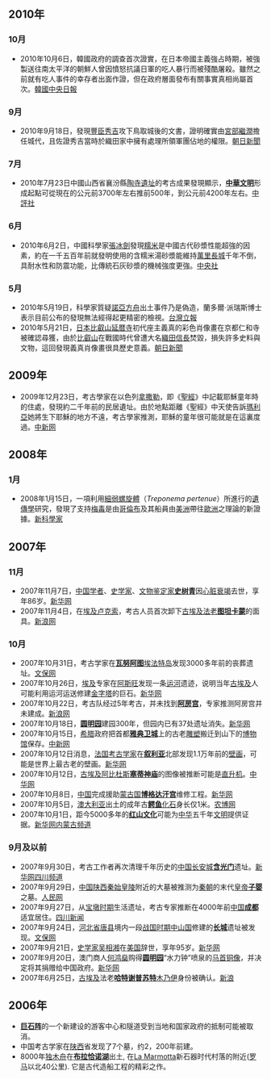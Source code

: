==2010年==
===10月===
*2010年10月6日，韓國政府的調查首次證實，在日本帝國主義強占時期，被強製送往南太平洋的朝鮮人曾因憤怒抗議日軍的吃人暴行而被殘酷屠殺。雖然之前就有吃人事件的幸存者出面作證，但在政府層面發布有關事實真相尚屬首次。[http://chinese.joins.com/big5/article.do?method=detail&art_id=52463&category=002002 韓國中央日報]
===9月===
*2010年9月18日，發現[[豐臣秀吉|豐臣秀吉]]攻下鳥取城後的文書，證明確實由[[宮部繼潤|宮部繼潤]]擔任城代，且佐證秀吉當時於織田家中擁有處理所領軍團佔地的權限。[http://www.nnn.co.jp/news/100918/20100918005.html 朝日新聞]
===7月===
*2010年7月23日中國山西省襄汾縣[[陶寺遺址|陶寺遺址]]的考古成果發現顯示，'''[[中華文明|中華文明]]'''形成起點可從現在的公元前3700年左右推前500年，到公元前4200年左右。[http://www.chinareviewnews.com/doc/1013/9/0/6/101390694.html?coluid=7&kindid=0&docid=101390694 中評社]

=== 6月 ===
*2010年6月2日，中國科學家[[張冰劍|張冰劍]]發現[[糯米|糯米]]是中國古代砂漿性能超強的因素，約在一千五百年前就發明使用的含糯米湯砂漿能維持[[萬里長城|萬里長城]]千年不倒，具耐水性和防震功能，比傳統石灰砂漿的機械強度更強。[http://www.cna.com.tw/SearchNews/doDetail.aspx?id=201006020026&q=%e7%b3%af%e7%b1%b3 中央社]
=== 5月 ===
*2010年5月19日，科學家質疑[[諾亞方舟|諾亞方舟]]出土事件乃是偽造，蘭多爾‧派瑞斯博士表示目前公布的發現無法經得起更精密的檢視。[http://lihpao.shu.edu.tw/search.php?search_ansr=%E6%96%B9%E8%88%9F&getauthor=&getpage=-1&advanced=&start_date=&end_date=2010-05-27&pagenode=0&art_id=40467 台灣立報]
*2010年5月21日，[[日本|日本]][[比叡山|比叡山]][[延暦寺|延暦寺]]初代座主義真的彩色肖像畫在京都仁和寺被確認尋獲，由於[[比叡山|比叡山]]在戰國時代曾遭大名[[織田信長|織田信長]]焚毀，損失許多史料與文物，這回發現義真肖像畫很具歷史意義。[http://www.asahi.com/culture/update/0521/OSK201005210088.html 朝日新聞]

==2009年==
*2009年12月23日，考古學家在以色列[[拿撒勒|拿撒勒]]，即《[[聖經|聖經]]》中記載耶穌童年時的住處，發現約二千年前的民居遺址。由於地點距離《聖經》中天使告訴[[瑪利亞|瑪利亞]]她將生下耶穌的地方不遠，考古學家推測，耶穌的童年很可能就是在這裏度過。[http://sci.ce.cn/kpbl/200912/22/t20091222_20666070.shtml 中新网]

==2008年==
=== 1月 ===
*2008年1月15日，一項利用[[細弱螺旋體|細弱螺旋體]]（''Treponema pertenue''）所進行的[[遺傳學|遺傳學]]研究，發現了支持[[梅毒|梅毒]]是由[[哥倫布|哥倫布]]及其船員由[[美洲|美洲]]帶往[[歐洲|歐洲]]之理論的新證據。[http://www.newscientist.com/channel/health/dn13186-columbus-blamed-for-spread-of-syphilis-.html?feedId=online-news_rss20 新科學家]

==2007年==
=== 11月 ===
*2007年11月7日，[[中国|中国]][[学者|学者]]、[[史学家|史学家]]、[[文物鉴定家|文物鉴定家]]'''[[史树青|史树青]]'''因[[心脏衰竭|心脏衰竭]]去世，享年86岁。[http://news.xinhuanet.com/collection/2007-11/08/content_7033217.htm 新华网]
*2007年11月4日，在[[埃及|埃及]][[卢克索|卢克索]]，考古人员首次卸下[[古埃及|古埃及]][[法老|法老]]'''[[图坦卡蒙|图坦卡蒙]]'''的面具。[http://news.sina.com.cn/w/2007-11-06/021412850251s.shtml 新浪网]

=== 10月 ===
*2007年10月31日，考古学家在'''[[瓦努阿图|瓦努阿图]]'''[[埃法特岛|埃法特岛]]发现3000多年前的丧葬遗址。[http://www.wenbao.net/details.asp?id=1532 文保网]
*2007年10月26日，[[埃及|埃及]]专家在[[阿斯旺|阿斯旺]]发现一条[[运河|运河]]遗迹，说明当年[[古埃及|古埃及]]人可能利用运河运送修建[[金字塔|金字塔]]的巨石。[http://world.people.com.cn/GB/1031/6437801.html 新华网]
*2007年10月22日，考古队经过5年考古，并未找到'''[[阿房宫|阿房宫]]'''，专家推测阿房宫并未建成。[http://tech.sina.com.cn/d/2007-10-22/09201806351.shtml 新浪网]
*2007年10月18日，'''[[圆明园|圆明园]]'''建园300年，但园内已有37处遗址消失。[http://www.xinhuanet.com/chinanews/2007-10/19/content_11440158.htm 新华网]
*2007年10月15日，[[希腊|希腊]]政府把首都'''[[雅典卫城|雅典卫城]]'''上的古老[[雕塑|雕塑]]搬迁到山下的[[博物馆|博物馆]]保存。[http://www.chinanews.com.cn/gj/oz/news/2007/10-16/1050386.shtml 中新网]
*2007年10月12日消息，[[法国|法国]][[考古学家|考古学家]]在'''[[叙利亚|叙利亚]]'''北部发现1.1万年前的[[壁画|壁画]]，可能是世界上最古老的壁画。[http://news.sina.com.cn/c/edu/2007-10-14/170112725139s.shtml 新华网]
*2007年10月12日，[[古埃及|古埃及]][[阿比杜斯|阿比杜斯]]'''[[塞蒂神庙|塞蒂神庙]]'''的图像被推断可能是[[直升机|直升机]]。[http://tech.china.com/zh_cn/science/lishi/11025917/20071012/14389204.html 中华网]
*2007年10月8日，[[中国|中国]]完成援助[[蒙古国|蒙古国]]'''[[博格达汗宫|博格达汗宫]]'''维修工程。[http://news.xinhuanet.com/newscenter/2007-10/08/content_6847900.htm 新华网]
*2007年10月5日，[[澳大利亚|澳大利亚]]出土的成年古'''[[鳄鱼|鳄鱼]]'''[[化石|化石]]身长仅1米。[http://news.aweb.com.cn/2007/10/4/117200710042258610.html 农博网]
*2007年10月1日，距今5000多年的'''[[红山文化|红山文化]]'''可能为[[中华|中华]]五千年[[文明|文明]]提供证据。[http://www.nmg.xinhuanet.com/xwzx/2007-10/01/content_11312305.htm 新华网内蒙古频道]

=== 9月及以前 ===
*2007年9月30日，考古工作者再次清理千年历史的[[中国|中国]][[长安|长安城]]'''[[含光门|含光门]]'''遗址。[http://www.sn.xinhuanet.com/2007-09/30/content_11303218.htm 新华网四川频道]
*2007年9月29日，[[中国|中国]][[陕西|陕西]][[秦始皇陵|秦始皇陵]]附近的大墓被推测为[[秦朝|秦朝]]的末代[[皇帝|皇帝]]'''[[子婴|子婴]]'''之墓。[http://scitech.people.com.cn/GB/6332619.html 人民网]
*2007年9月27日，从[[宝墩时期|宝墩时期]]生活遗址，考古专家推断在4000年前[[中国|中国]]'''[[成都|成都]]'''适宜居住。[http://www.sc.xinhuanet.com/content/2007-09/28/content_11281096.htm 四川新闻]
*2007年9月24日，[[河北省|河北省]][[唐县|唐县]]境内一段[[战国时期|战国时期]][[中山国|中山国]]修建的'''[[长城|长城]]'''遗址被发现。[http://www.wenbao.net/details.asp?id=1400 文保网]
*2007年9月21日，[[史学家|史学家]][[吴相湘|吴相湘]]在[[美国|美国]]辞世，享年95岁。[http://www.xinhuanet.com/chinanews/2007-09/23/content_11237198.htm 新华网]
*2007年9月20日，澳门商人[[何鸿燊|何鸿燊]]购得'''[[圆明园|圆明园]]'''“水力钟”喷泉的[[马首铜像|马首铜像]]，并决定将其捐赠给中国政府。[http://news.xinhuanet.com/photo/2007-09/21/content_6763021.htm 新华网]
*2007年6月25日，[[古埃及|古埃及]]法老'''[[哈特谢普苏特|哈特谢普苏特]]'''[[木乃伊|木乃伊]]身份被确认。[http://tech.sina.com.cn/d/2007-06-26/11511583650.shtml 新浪]

== 2006年 ==
*'''[[巨石阵|巨石阵]]'''的一个新建设的游客中心和隧道受到当地和国家政府的抵制可能被取消。
*中国考古学家在[[陕西|陕西]]省发现了7个墓，约2，200年前建。
*8000年[[独木舟|独木舟]]在'''[[布拉恰诺湖|布拉恰诺湖]]'''出土, 在[[La_Marmotta|La Marmotta]]新石器时代村落的附近([[罗马|罗马]]以北40公里). 它是古代造船工程的精彩之作。